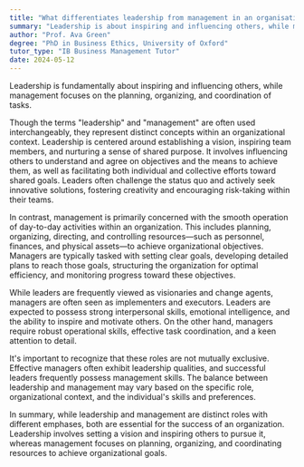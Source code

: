 ```yaml
---
title: "What differentiates leadership from management in an organisation?"
summary: "Leadership is about inspiring and influencing others, while management focuses on planning, organising and coordinating tasks."
author: "Prof. Ava Green"
degree: "PhD in Business Ethics, University of Oxford"
tutor_type: "IB Business Management Tutor"
date: 2024-05-12
---
```


Leadership is fundamentally about inspiring and influencing others, while management focuses on the planning, organizing, and coordination of tasks.

Though the terms "leadership" and "management" are often used interchangeably, they represent distinct concepts within an organizational context. Leadership is centered around establishing a vision, inspiring team members, and nurturing a sense of shared purpose. It involves influencing others to understand and agree on objectives and the means to achieve them, as well as facilitating both individual and collective efforts toward shared goals. Leaders often challenge the status quo and actively seek innovative solutions, fostering creativity and encouraging risk-taking within their teams.

In contrast, management is primarily concerned with the smooth operation of day-to-day activities within an organization. This includes planning, organizing, directing, and controlling resources—such as personnel, finances, and physical assets—to achieve organizational objectives. Managers are typically tasked with setting clear goals, developing detailed plans to reach those goals, structuring the organization for optimal efficiency, and monitoring progress toward these objectives.

While leaders are frequently viewed as visionaries and change agents, managers are often seen as implementers and executors. Leaders are expected to possess strong interpersonal skills, emotional intelligence, and the ability to inspire and motivate others. On the other hand, managers require robust operational skills, effective task coordination, and a keen attention to detail.

It's important to recognize that these roles are not mutually exclusive. Effective managers often exhibit leadership qualities, and successful leaders frequently possess management skills. The balance between leadership and management may vary based on the specific role, organizational context, and the individual's skills and preferences.

In summary, while leadership and management are distinct roles with different emphases, both are essential for the success of an organization. Leadership involves setting a vision and inspiring others to pursue it, whereas management focuses on planning, organizing, and coordinating resources to achieve organizational goals.
    